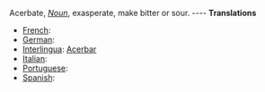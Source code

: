 Acerbate, ''[[Noun]]'', exasperate, make bitter or sour. 
---- 
'''Translations''' 
* [[French]]: [[]] 
* [[German]]: [[]] 
* [[Interlingua]]: [[Acerbar]] 
* [[Italian]]: [[]] 
* [[Portuguese]]: [[]] 
* [[Spanish]]: [[]]
